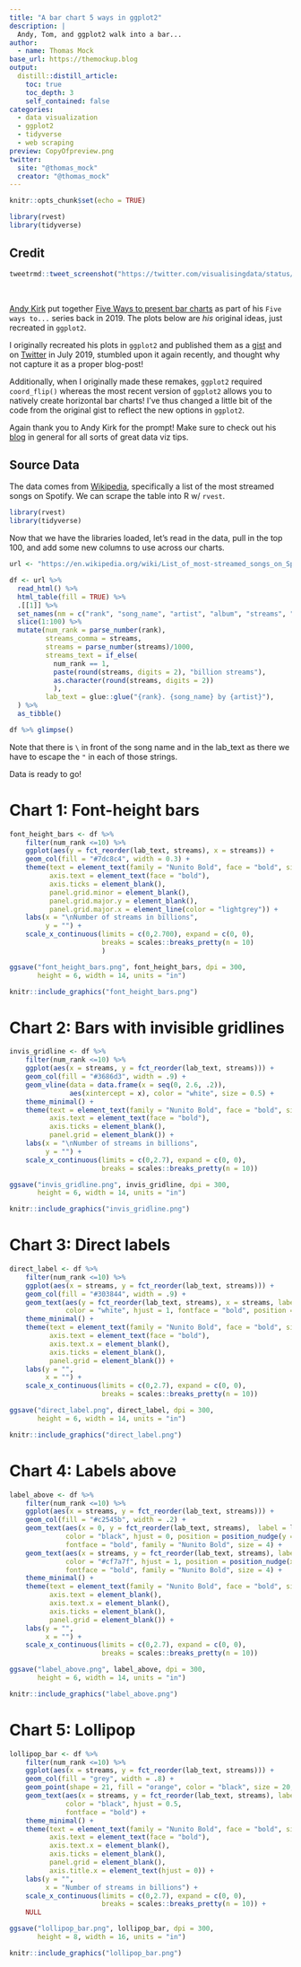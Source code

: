 ```yaml
---
title: "A bar chart 5 ways in ggplot2"
description: |
  Andy, Tom, and ggplot2 walk into a bar...
author:
  - name: Thomas Mock
base_url: https://themockup.blog
output: 
  distill::distill_article:
    toc: true
    toc_depth: 3
    self_contained: false
categories:
  - data visualization
  - ggplot2
  - tidyverse
  - web scraping
preview: CopyOfpreview.png
twitter:
  site: "@thomas_mock"
  creator: "@thomas_mock"
---
```


```r
knitr::opts_chunk$set(echo = TRUE)

library(rvest)
library(tidyverse)
```

## Credit

```r
tweetrmd::tweet_screenshot("https://twitter.com/visualisingdata/status/1151498640910888961")
```
<br>

[Andy Kirk](https://twitter.com/visualisingdata/status/1151443335049023489?s=20) put together [Five Ways to present bar charts](https://www.visualisingdata.com/2019/07/five-ways-to-present-bar-charts/) as part of his `Five ways to...`  series back in 2019. The plots below are *his* original ideas, just recreated in `ggplot2`.

I originally recreated his plots in `ggplot2` and published them as a [gist](https://gist.github.com/jthomasmock/2db9db2c534a48af9e2330758be90b8b) and on [Twitter](https://twitter.com/thomas_mock/status/1151492858215567362?s=20) in July 2019, stumbled upon it again recently, and thought why not capture it as a proper blog-post! 

Additionally, when I originally made these remakes, `ggplot2` required `coord_flip()` whereas the most recent version of `ggplot2` allows you to natively create horizontal bar charts! I've thus changed a little bit of the code from the original gist to reflect the new options in `ggplot2`.

Again thank you to Andy Kirk for the prompt! Make sure to check out his [blog](https://www.visualisingdata.com/) in general for all sorts of great data viz tips.

## Source Data

The data comes from [Wikipedia](https://en.wikipedia.org/wiki/List_of_most-streamed_songs_on_Spotify), specifically a list of the most streamed songs on Spotify. We can scrape the table into R w/ `rvest`.

```r
library(rvest)
library(tidyverse)
```

Now that we have the libraries loaded, let's read in the data, pull in the top 100, and add some new columns to use across our charts.

```r
url <- "https://en.wikipedia.org/wiki/List_of_most-streamed_songs_on_Spotify"

df <- url %>% 
  read_html() %>% 
  html_table(fill = TRUE) %>% 
  .[[1]] %>% 
  set_names(nm = c("rank", "song_name", "artist", "album", "streams", "date_published")) %>% 
  slice(1:100) %>% 
  mutate(num_rank = parse_number(rank),
         streams_comma = streams,
         streams = parse_number(streams)/1000,
         streams_text = if_else(
           num_rank == 1,
           paste(round(streams, digits = 2), "billion streams"),
           as.character(round(streams, digits = 2))
           ),
         lab_text = glue::glue("{rank}. {song_name} by {artist}"),
  ) %>% 
  as_tibble()

df %>% glimpse()
```
<aside> Note that there is `\` in front of the song name and in the lab_text as there we have to escape the `"` in each of those strings. </aside>

Data is ready to go!


# Chart 1: Font-height bars

```r
font_height_bars <- df %>% 
    filter(num_rank <=10) %>% 
    ggplot(aes(y = fct_reorder(lab_text, streams), x = streams)) +
    geom_col(fill = "#7dc8c4", width = 0.3) +
    theme(text = element_text(family = "Nunito Bold", face = "bold", size = 14),
          axis.text = element_text(face = "bold"),
          axis.ticks = element_blank(),
          panel.grid.minor = element_blank(),
          panel.grid.major.y = element_blank(),
          panel.grid.major.x = element_line(color = "lightgrey")) +
    labs(x = "\nNumber of streams in billions",
         y = "") +
    scale_x_continuous(limits = c(0,2.700), expand = c(0, 0),
                       breaks = scales::breaks_pretty(n = 10)
                       )

ggsave("font_height_bars.png", font_height_bars, dpi = 300,
       height = 6, width = 14, units = "in")
```

```r
knitr::include_graphics("font_height_bars.png")
```
# Chart 2: Bars with invisible gridlines

```r
invis_gridline <- df %>% 
    filter(num_rank <=10) %>% 
    ggplot(aes(x = streams, y = fct_reorder(lab_text, streams))) +
    geom_col(fill = "#3686d3", width = .9) +
    geom_vline(data = data.frame(x = seq(0, 2.6, .2)),
               aes(xintercept = x), color = "white", size = 0.5) +
    theme_minimal() +
    theme(text = element_text(family = "Nunito Bold", face = "bold", size = 14),
          axis.text = element_text(face = "bold"),
          axis.ticks = element_blank(),
          panel.grid = element_blank()) +
    labs(x = "\nNumber of streams in billions",
         y = "") +
    scale_x_continuous(limits = c(0,2.7), expand = c(0, 0),
                       breaks = scales::breaks_pretty(n = 10))

ggsave("invis_gridline.png", invis_gridline, dpi = 300,
       height = 6, width = 14, units = "in")
```

```r
knitr::include_graphics("invis_gridline.png")
```



# Chart 3: Direct labels

```r
direct_label <- df %>% 
    filter(num_rank <=10) %>% 
    ggplot(aes(x = streams, y = fct_reorder(lab_text, streams))) +
    geom_col(fill = "#303844", width = .9) +
    geom_text(aes(y = fct_reorder(lab_text, streams), x = streams, label = streams_text),
              color = "white", hjust = 1, fontface = "bold", position = position_nudge(x = -.020)) +
    theme_minimal() +
    theme(text = element_text(family = "Nunito Bold", face = "bold", size = 16),
          axis.text = element_text(face = "bold"),
          axis.text.x = element_blank(),
          axis.ticks = element_blank(),
          panel.grid = element_blank()) +
    labs(y = "",
         x = "") +
    scale_x_continuous(limits = c(0,2.7), expand = c(0, 0),
                       breaks = scales::breaks_pretty(n = 10))

ggsave("direct_label.png", direct_label, dpi = 300,
       height = 6, width = 14, units = "in")

```

```r
knitr::include_graphics("direct_label.png")
```

# Chart 4: Labels above

```r
label_above <- df %>% 
    filter(num_rank <=10) %>% 
    ggplot(aes(x = streams, y = fct_reorder(lab_text, streams))) +
    geom_col(fill = "#c2545b", width = .2) +
    geom_text(aes(x = 0, y = fct_reorder(lab_text, streams),  label = lab_text),
              color = "black", hjust = 0, position = position_nudge(y = 0.3),
              fontface = "bold", family = "Nunito Bold", size = 4) +
    geom_text(aes(x = streams, y = fct_reorder(lab_text, streams), label = streams_text),
              color = "#cf7a7f", hjust = 1, position = position_nudge(x = -.02, y = 0.3),
              fontface = "bold", family = "Nunito Bold", size = 4) +
    theme_minimal() +
    theme(text = element_text(family = "Nunito Bold", face = "bold", size = 14),
          axis.text = element_blank(),
          axis.text.x = element_blank(),
          axis.ticks = element_blank(),
          panel.grid = element_blank()) +
    labs(y = "",
         x = "") +
    scale_x_continuous(limits = c(0,2.7), expand = c(0, 0),
                       breaks = scales::breaks_pretty(n = 10))

ggsave("label_above.png", label_above, dpi = 300,
       height = 6, width = 14, units = "in")
```

```r
knitr::include_graphics("label_above.png")
```

# Chart 5: Lollipop

```r
lollipop_bar <- df %>% 
    filter(num_rank <=10) %>% 
    ggplot(aes(x = streams, y = fct_reorder(lab_text, streams))) +
    geom_col(fill = "grey", width = .8) +
    geom_point(shape = 21, fill = "orange", color = "black", size = 20, stroke = 1) +
    geom_text(aes(x = streams, y = fct_reorder(lab_text, streams), label = streams),
              color = "black", hjust = 0.5, 
              fontface = "bold") +
    theme_minimal() +
    theme(text = element_text(family = "Nunito Bold", face = "bold", size = 14),
          axis.text = element_text(face = "bold"),
          axis.text.x = element_blank(),
          axis.ticks = element_blank(),
          panel.grid = element_blank(),
          axis.title.x = element_text(hjust = 0)) +
    labs(y = "",
         x = "Number of streams in billions") +
    scale_x_continuous(limits = c(0,2.7), expand = c(0, 0),
                       breaks = scales::breaks_pretty(n = 10)) +
    NULL

ggsave("lollipop_bar.png", lollipop_bar, dpi = 300,
       height = 8, width = 16, units = "in")
```

```r
knitr::include_graphics("lollipop_bar.png")
```
